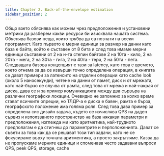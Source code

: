 ```yaml
---
title: Chapter 2. Back-of-the-envelope estimation
sidebar_position: 2
---
```


Общо взето обяснява как можем чрез предположения и установени метрики да разберем какви ресурси би изисквала нашата система.
Обяснява базови неща, които трябва да са познати на всеки програмист. Като първото е мерни единици за размер на данни като база е байта, който е съставен от 8 бита и след това имаме мерни единици съставени от 2 на н-та степин байтове 2 на 10та - кило, 2 на 20та - мега, 2 на 30та - гига, 2 на 40та - тера, 2 на 50та - пета. Следващата базова концепцият е тази за latency, като това е времето, което отнема за да се извърши точно определена операция, в книгата се дават примери за латенсито на отделни операции като cache look (около 5 наносекунди), четене на данни от памет, диск и от мрежата, като най-бързо се случва от рамта, след това от мрежа и най-накрая от диска, дава се и за пример комуникацията между два сървъра на различни географски локации. Очевидно не запомних за колко време стават всичките опреции, но ТЛДР-а е диска е бавен, рамта е бърза, географското положение има голяма роля.
След това дава пример за определена сис дизайн задача, където се изчислява QPS на даден сървиз и използваното пространство на база някакви параметри и предположения, изглежда ми като аритметика, най-трудното предполагам е да стигнеш до параметрите и перположенията.
Дават се съвети за това как да се решават този тип задачи, като не се фокусираме върху точната аритментика, а просто закръгляме. Казва да не пропускаме мерните единици и споменава често задавани въпроси QPS, peek QPS, storage, cache
